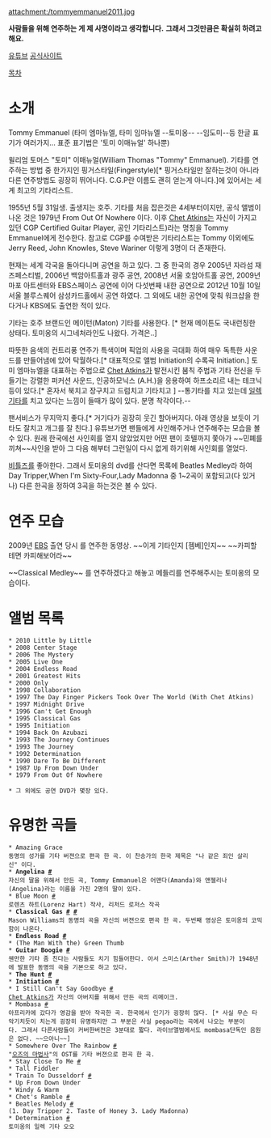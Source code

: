 attachment:/tommyemmanuel2011.jpg

'''사람들을 위해 연주하는 게 제 사명이라고 생각합니다.'''
'''그래서 그것만큼은 확실히 하려고 해요.'''

[http://www.youtube.com/user/TommyEmmanuelTV 유튜브]
[http://www.tommyemmanuel.com/ 공식사이트]

[[목차]]

= 소개 =
Tommy Emmanuel (타미 엠마뉴엘, 타미 임마뉴엘 --토미옹-- --임도미--등 한글 표기가 여러가지... 표준 표기법은 '토미 이매뉴얼' 하나뿐)

윌리엄 토머스 "토미" 이매뉴얼(William Thomas "Tommy" Emmanuel). 기타를 연주하는 방법 중 한가지인 핑거스타일(Fingerstyle)[* 핑거스타일만 잘하는것이 아니라 다른 연주방법도 굉장히 뛰어나다. C.G.P란 이름도 괜히 얻는게 아니다.]에 있어서는 세계 최고의 기타리스트. 

1955년 5월 31일생. 출생지는 호주. 기타를 처음 잡은것은 4세부터이지만, 공식 앨범이 나온 것은 1979년 From Out Of Nowhere 이다. 이후 [[Chet Atkins]]는 자신이 가지고 있던 CGP Certified Guitar Player, 공인 기타리스트)라는 명칭을 Tommy Emmanuel에게 전수한다. 참고로 CGP를 수여받은 기타리스트는 Tommy 이외에도 Jerry Reed, John Knowles, Steve Wariner 이렇게 3명이 더 존재한다.

현재는 세계 각국을 돌아다니며 공연을 하고 있다. 그 중 한국의 경우 2005년 자라섬 재즈페스티벌, 2006년 백암아트홀과 광주 공연, 2008년 서울 호암아트홀 공연, 2009년 마포 아트센터와 EBS스페이스 공연에 이어 다섯번째 내한 공연으로 2012년 10월 10일 서울 블루스퀘어 삼성카드홀에서 공연 하였다. 그 외에도 내한 공연에 맞춰 워크샵을 한다거나 KBS에도 출연한 적이 있다.

기타는 호주 브랜드인 메이턴(Maton) 기타를 사용한다. [* 현재 메이튼도 국내런칭한 상태다. 토미옹의 시그네처라인도 나왔다. 가격은..]

따뜻한 음색의 컨트리풍 연주가 특색이며 픽업의 사용을 극대화 하여 매우 독특한 사운드를 만들어냄에 있어 탁월하다.[* 대표적으로 앨범 Initiation의 수록곡 Initiation.] 토미 엠마뉴엘을 대표하는 주법으로 [[Chet Atkins]]가 발전시킨 붐칙 주법과 기타 전신을 두들기는 강렬한 퍼커션 사운드, 인공하모닉스 (A.H.)을 응용하여 하프소리르 내는 테크닉 등이 있다.[* 혼자서 북치고 장구치고 드럼치고 기타치고 ] --통기타를 치고 있는데 [[일렉기타]]를 치고 있다는 느낌이 들때가 많이 있다. 분명 착각이다.--

팬서비스가 무지막지 좋다.[* 거기다가 굉장히 웃긴 할아버지다. 아래 영상을 보듯이 기타도 잘치고 개그를 잘 친다.] 유튜브가면 팬들에게 사인해주거나 연주해주는 모습을 볼 수 있다. 원래 한국에선 사인회를 열지 않았었지만 어떤 팬이 호텔까지 쫓아가 ~~민폐를 끼쳐~~사인을 받아 그 다음 해부터 그런일이 다시 없게 하기위해 사인회를 열었다.

[[비틀즈]]를 좋아한다. 그래서 토미옹의 dvd를 산다면 목록에 Beatles Medley라 하여 Day Tripper,When I'm Sixty-Four,Lady Madonna 중 1~2곡이 포함되고(다 있거나) 다른 한곡을 정하여 3곡을 하는것은 볼 수 있다. 

= 연주 모습 =
{{{#!html
<iframe width="600" height="335" src="http://www.youtube.com/embed/6hb7DYgcwSo" frameborder="0" allowfullscreen></iframe>
}}}
2009년 [[EBS]] 출연 당시 <Mombasa>를 연주한 동영상. ~~이게 기타인지 [젬베]인지~~ ~~카피할테면 카피해보어라~~

{{{#!html
<iframe width="420" height="315" src="http://www.youtube.com/embed/-7wAEMIAhFs" frameborder="0" allowfullscreen></iframe>
}}}
~~Classical Medley~~
<Classical Gas>를 연주하겠다고 해놓고 메들리를 연주해주시는 토미옹의 모습이다.

= 앨범 목록 =
 * 2010 Little by Little
 * 2008 Center Stage
 * 2006 The Mystery
 * 2005 Live One
 * 2004 Endless Road
 * 2001 Greatest Hits
 * 2000 Only
 * 1998 Collaboration
 * 1997 The Day Finger Pickers Took Over The World (With Chet Atkins)
 * 1997 Midnight Drive
 * 1996 Can't Get Enough
 * 1995 Classical Gas
 * 1995 Initiation
 * 1994 Back On Azubazi
 * 1993 The Journey Continues
 * 1993 The Journey
 * 1992 Determination
 * 1990 Dare To Be Different
 * 1987 Up From Down Under
 * 1979 From Out Of Nowhere

 * 그 외에도 공연 DVD가 몇장 있다.

= 유명한 곡들 =
 * Amazing Grace
 동명의 성가를 기타 버젼으로 편곡 한 곡. 이 찬송가의 한국 제목은 "나 같은 죄인 살리신" 이다. 
 * '''Angelina [http://youtu.be/AhR04kmcSXU #]'''
 자신의 딸을 위해서 만든 곡, Tommy Emmanuel은 어맨다(Amanda)와 앤젤리나(Angelina)라는 이름을 가진 2명의 딸이 있다.
 * Blue Moon [http://youtu.be/KNuwJbgnkIE #]
 로렌츠 하트(Lorenz Hart) 작사, 리처드 로저스 작곡
 * '''Classical Gas [http://youtu.be/hU-3_D26mUg #] [http://youtu.be/hGadY7nt8bY #]'''
 Mason Williams의 동명의 곡을 자신의 버젼으로 편곡 한 곡. 두번째 영상은 토미옹의 코믹함이 나온다.
 * '''Endless Road [http://youtu.be/54tRcKFEUlY #]'''
 * (The Man With the) Green Thumb 
 * '''Guitar Boogie [http://youtu.be/6lbvSBNLLoo #]'''
 웬만한 기타 좀 친다는 사람들도 치기 힘들어한다. 아서 스미스(Arther Smith)가 1948년에 발표한 동명의 곡을 기본으로 하고 있다.
 * '''The Hunt [http://youtu.be/muUzaCFPxOg #]'''
 * '''Initiation [http://youtu.be/8VTrlpN9S1Y #]'''
 * I Still Can't Say Goodbye [http://youtu.be/wDwhIfUUQbU #]
 [[Chet Atkins]]가 자신의 아버지를 위해서 만든 곡의 리메이크.
 * Mombasa [http://youtu.be/6hb7DYgcwSo #]
 아프리카에 갔다가 영감을 받아 작곡한 곡. 한국에서 인기가 굉장히 많다. [* 사실 무슨 타악기치듯이 치는게 굉장히 유명하지만 그 부분은 사실 pegao라는 곡에서 나오는 부분이다. 그래서 다른사람들이 커버한버전은 3분대로 짧다. 라이브앨범에서도 mombasa단독인 음원은 없다. ~~으아니~~]
 * Somewhere Over The Rainbow [http://youtu.be/-ubVGiyAhkY #]
 "[[오즈의 마법사]]"의 OST를 기타 버젼으로 편곡 한 곡.
 * Stay Close To Me [http://youtu.be/wGUq6g0D1q8 #]
 * Tall Fiddler 
 * Train To Dusseldorf [http://youtu.be/Y1RA0PC1_vY #]
 * Up From Down Under
 * Windy & Warm 
 * Chet's Ramble [http://youtu.be/c7JobIoujhA #]
 * Beatles Melody [http://youtu.be/fjFcJS-Z-H8 #]
 (1. Day Tripper 2. Taste of Honey 3. Lady Madonna)
 * Determination [http://youtu.be/9ImEIqpwfMo #]
 토미옹의 일렉 기타 오오
